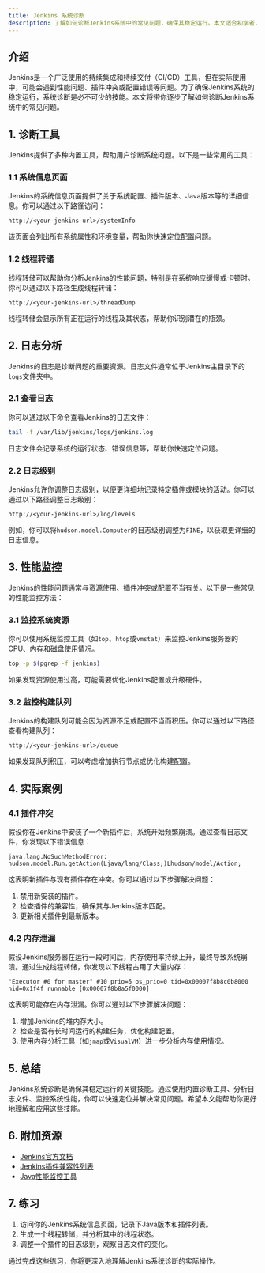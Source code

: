 ```yaml
---
title: Jenkins 系统诊断
description: 了解如何诊断Jenkins系统中的常见问题，确保其稳定运行。本文适合初学者，涵盖诊断工具、日志分析、性能监控等内容。
---
```


## 介绍

Jenkins是一个广泛使用的持续集成和持续交付（CI/CD）工具，但在实际使用中，可能会遇到性能问题、插件冲突或配置错误等问题。为了确保Jenkins系统的稳定运行，系统诊断是必不可少的技能。本文将带你逐步了解如何诊断Jenkins系统中的常见问题。

## 1. 诊断工具

Jenkins提供了多种内置工具，帮助用户诊断系统问题。以下是一些常用的工具：

### 1.1 系统信息页面

Jenkins的系统信息页面提供了关于系统配置、插件版本、Java版本等的详细信息。你可以通过以下路径访问：

```
http://<your-jenkins-url>/systemInfo
```

该页面会列出所有系统属性和环境变量，帮助你快速定位配置问题。

### 1.2 线程转储

线程转储可以帮助你分析Jenkins的性能问题，特别是在系统响应缓慢或卡顿时。你可以通过以下路径生成线程转储：

```
http://<your-jenkins-url>/threadDump
```

线程转储会显示所有正在运行的线程及其状态，帮助你识别潜在的瓶颈。

## 2. 日志分析

Jenkins的日志是诊断问题的重要资源。日志文件通常位于Jenkins主目录下的`logs`文件夹中。

### 2.1 查看日志

你可以通过以下命令查看Jenkins的日志文件：

```bash
tail -f /var/lib/jenkins/logs/jenkins.log
```

日志文件会记录系统的运行状态、错误信息等，帮助你快速定位问题。

### 2.2 日志级别

Jenkins允许你调整日志级别，以便更详细地记录特定插件或模块的活动。你可以通过以下路径调整日志级别：

```
http://<your-jenkins-url>/log/levels
```

例如，你可以将`hudson.model.Computer`的日志级别调整为`FINE`，以获取更详细的日志信息。

## 3. 性能监控

Jenkins的性能问题通常与资源使用、插件冲突或配置不当有关。以下是一些常见的性能监控方法：

### 3.1 监控系统资源

你可以使用系统监控工具（如`top`、`htop`或`vmstat`）来监控Jenkins服务器的CPU、内存和磁盘使用情况。

```bash
top -p $(pgrep -f jenkins)
```

如果发现资源使用过高，可能需要优化Jenkins配置或升级硬件。

### 3.2 监控构建队列

Jenkins的构建队列可能会因为资源不足或配置不当而积压。你可以通过以下路径查看构建队列：

```
http://<your-jenkins-url>/queue
```

如果发现队列积压，可以考虑增加执行节点或优化构建配置。

## 4. 实际案例

### 4.1 插件冲突

假设你在Jenkins中安装了一个新插件后，系统开始频繁崩溃。通过查看日志文件，你发现以下错误信息：

```
java.lang.NoSuchMethodError: hudson.model.Run.getAction(Ljava/lang/Class;)Lhudson/model/Action;
```

这表明新插件与现有插件存在冲突。你可以通过以下步骤解决问题：

1. 禁用新安装的插件。
2. 检查插件的兼容性，确保其与Jenkins版本匹配。
3. 更新相关插件到最新版本。

### 4.2 内存泄漏

假设Jenkins服务器在运行一段时间后，内存使用率持续上升，最终导致系统崩溃。通过生成线程转储，你发现以下线程占用了大量内存：

```
"Executor #0 for master" #10 prio=5 os_prio=0 tid=0x00007f8b8c0b8000 nid=0x1f4f runnable [0x00007f8b8a5f0000]
```

这表明可能存在内存泄漏。你可以通过以下步骤解决问题：

1. 增加Jenkins的堆内存大小。
2. 检查是否有长时间运行的构建任务，优化构建配置。
3. 使用内存分析工具（如`jmap`或`VisualVM`）进一步分析内存使用情况。

## 5. 总结

Jenkins系统诊断是确保其稳定运行的关键技能。通过使用内置诊断工具、分析日志文件、监控系统性能，你可以快速定位并解决常见问题。希望本文能帮助你更好地理解和应用这些技能。

## 6. 附加资源

- [Jenkins官方文档](https://www.jenkins.io/doc/)
- [Jenkins插件兼容性列表](https://plugins.jenkins.io/)
- [Java性能监控工具](https://docs.oracle.com/javase/8/docs/technotes/guides/management/)

## 7. 练习

1. 访问你的Jenkins系统信息页面，记录下Java版本和插件列表。
2. 生成一个线程转储，并分析其中的线程状态。
3. 调整一个插件的日志级别，观察日志文件的变化。

通过完成这些练习，你将更深入地理解Jenkins系统诊断的实际操作。
